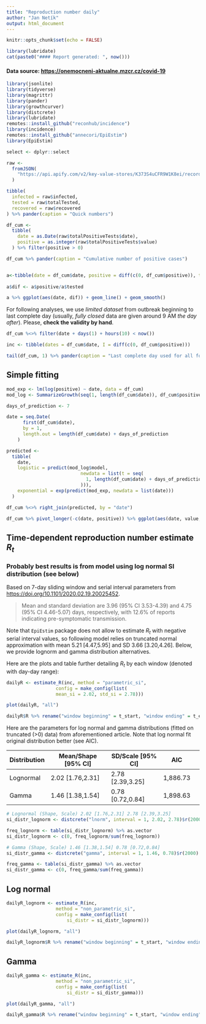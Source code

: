 ```yaml
---
title: "Reproduction number daily"
author: "Jan Netík"
output: html_document
---
```


```r
knitr::opts_chunk$set(echo = FALSE)
```

```r
library(lubridate)
cat(paste0("#### Report generated: ", now()))
```
#### Data source: [https://onemocneni-aktualne.mzcr.cz/covid-19](https://onemocneni-aktualne.mzcr.cz/covid-19)

```r
library(jsonlite)
library(tidyverse)
library(magrittr)
library(pander)
library(growthcurver)
library(distcrete)
library(lubridate)
remotes::install_github("reconhub/incidence")
library(incidence)
remotes::install_github("annecori/EpiEstim")
library(EpiEstim)

select <- dplyr::select
```



```r
raw <-
  fromJSON(
    "https://api.apify.com/v2/key-value-stores/K373S4uCFR9W1K8ei/records/LATEST?disableRedirect=true"
  )

tibble(
  infected = raw$infected,
  tested = raw$totalTested,
  recovered = raw$recovered
) %>% pander(caption = "Quick numbers")


```




```r
df_cum <-
  tibble(
    date = as.Date(raw$totalPositiveTests$date),
    positive = as.integer(raw$totalPositiveTests$value)
  ) %>% filter(positive > 0)

df_cum %>% pander(caption = "Cumulative number of positive cases")


a<-tibble(date = df_cum$date, positive = diff(c(0, df_cum$positive)), tested = diff(c(0, raw$numberOfTestedGraph %>% filter(date >= as.Date("2020-03-01")) %>% dplyr::select(value) %>% pull, NA)))
        
a$dif <- a$positive/a$tested

a %>% ggplot(aes(date, dif)) + geom_line() + geom_smooth()

```

For following analyses, we use *limited dataset* from outbreak beginning to last complete day (usually, *fully closed* data are given around 9 AM *the day after*).
<!-- Prepare incidence (day-to-day) data . -->
Please, **check the validity by hand**.

```r
df_cum %<>% filter(date + days(1) + hours(10) < now())

inc <- tibble(dates = df_cum$date, I = diff(c(0, df_cum$positive)))

tail(df_cum, 1) %>% pander(caption = "Last complete day used for all following analyses")
```

## Simple fitting

```r
mod_exp <- lm(log(positive) ~ date, data = df_cum)
mod_log <- SummarizeGrowth(seq(1, length(df_cum$date)), df_cum$positive)

days_of_prediction <- 7

date = seq.Date(
      first(df_cum$date),
      by = 1,
      length.out = length(df_cum$date) + days_of_prediction
    )

predicted <-
  tibble(
    date,
    logistic = predict(mod_log$model,
                           newdata = list(t = seq(
                             1, length(df_cum$date) + days_of_prediction
                           ))),
    exponential = exp(predict(mod_exp, newdata = list(date)))
  )

df_cum %<>% right_join(predicted, by = "date")

df_cum %>% pivot_longer(-c(date, positive)) %>% ggplot(aes(date, value, col = name)) + geom_line(size = 1.1) + geom_point(aes(date, positive), col = "black", na.rm = T, size = 1.5) + scale_x_date(date_breaks = "7 days", date_minor_breaks = "1 day", date_labels = "%Y-%m-%d") + labs(title = "Positive cases per day and simple projections for 7 days", y = "number of positive cases", col = "growth")
```


## Time-dependent reproduction number estimate $R_t$

### Probably best results is from model using log normal SI distribution (see below)

Based on 7-day sliding window and serial interval parameters from [https://doi.org/10.1101/2020.02.19.20025452](https://doi.org/10.1101/2020.02.19.20025452).

>Mean and standard deviation are 3.96 (95% CI 3.53-4.39) and 4.75 (95% CI 4.46-5.07) days, respectively, with 12.6% of reports indicating pre-symptomatic transmission.

Note that `EpiEstim` package does not allow to estimate $R_t$ with negative serial interval values, so following model relies on truncated normal approximation with mean 5.21 [4.47,5.95] and SD 3.66 [3.20,4.26]. Below, we provide lognorm and gamma distribution alternatives.

Here are the plots and table further detailing $R_t$ by each window (denoted with day-day range):

```r
dailyR <- estimate_R(inc, method = "parametric_si",
                  config = make_config(list(
                  mean_si = 2.02, std_si = 2.78)))

plot(dailyR, "all")
```


```r
dailyR$R %>% rename("window beginning" = t_start, "window ending" = t_end, "R mean" = "Mean(R)", "R standard deviation" =  "Std(R)", "2.5th percentile" = "Quantile.0.025(R)", "50th percentile" = "Median(R)", "97.5th percentile" = "Quantile.0.975(R)") %>% transmute(`window beginning`,`window ending`,`R mean`,`R standard deviation`,`2.5th percentile`,`50th percentile`,`97.5th percentile`) %>% set_rownames(paste0(.$`window beginning`, "--", .$`window ending`)) %>% select(-c(`window beginning`, `window ending`)) %>% pander(split.tables = Inf, split.cells = 1)
```

<!-- Let's compute discrete distribution from lognormal and gamma distributions (fitted on truncated (>0) data) from aforementioned article. Note that lognorm fit original distribution better (see AIC). -->

Here are the parameters for log normal and gamma distributions (fitted on truncated (>0) data) from aforementioned article. Note that log normal fit original distribution better (see AIC).

|Distribution | Mean/Shape [95% CI] | SD/Scale [95% CI] | AIC |
|:------|-------|--------|-------| --|
|Lognormal | 2.02 [1.76,2.31] |2.78 [2.39,3.25]|1,886.73|
|Gamma | 1.46 [1.38,1.54] |0.78 [0.72,0.84]| 1,898.63|


```r
# Lognormal (Shape, Scale) 2.02 [1.76,2.31] 2.78 [2.39,3.25] 
si_distr_lognorm <- distcrete("lnorm", interval = 1, 2.02, 2.78)$r(2000) %>% extract(.<20)

freq_lognorm <- table(si_distr_lognorm) %>% as.vector
si_distr_lognorm <- c(0, freq_lognorm/sum(freq_lognorm))

# Gamma (Shape, Scale) 1.46 [1.38,1.54] 0.78 [0.72,0.84]
si_distr_gamma <- distcrete("gamma", interval = 1, 1.46, 0.78)$r(2000) %>% extract(.<20)

freq_gamma <- table(si_distr_gamma) %>% as.vector
si_distr_gamma <- c(0, freq_gamma/sum(freq_gamma))
```

## Log normal

```r
dailyR_lognorm <- estimate_R(inc, 
                  method = "non_parametric_si",
                  config = make_config(list(
                      si_distr = si_distr_lognorm)))

plot(dailyR_lognorm, "all")
```


```r
dailyR_lognorm$R %>% rename("window beginning" = t_start, "window ending" = t_end, "R mean" = "Mean(R)", "R standard deviation" =  "Std(R)", "2.5th percentile" = "Quantile.0.025(R)", "50th percentile" = "Median(R)", "97.5th percentile" = "Quantile.0.975(R)") %>% transmute(`window beginning`,`window ending`,`R mean`,`R standard deviation`,`2.5th percentile`,`50th percentile`,`97.5th percentile`) %>% set_rownames(paste0(.$`window beginning`, "--", .$`window ending`)) %>% select(-c(`window beginning`, `window ending`)) %>% pander(split.tables = Inf, split.cells = 1)
```
## Gamma

```r
dailyR_gamma <- estimate_R(inc, 
                  method = "non_parametric_si",
                  config = make_config(list(
                      si_distr = si_distr_gamma)))

plot(dailyR_gamma, "all")
```


```r
dailyR_gamma$R %>% rename("window beginning" = t_start, "window ending" = t_end, "R mean" = "Mean(R)", "R standard deviation" =  "Std(R)", "2.5th percentile" = "Quantile.0.025(R)", "50th percentile" = "Median(R)", "97.5th percentile" = "Quantile.0.975(R)") %>% transmute(`window beginning`,`window ending`,`R mean`,`R standard deviation`,`2.5th percentile`,`50th percentile`,`97.5th percentile`) %>% set_rownames(paste0(.$`window beginning`, "--", .$`window ending`)) %>% select(-c(`window beginning`, `window ending`)) %>% pander(split.tables = Inf, split.cells = 1)
```
